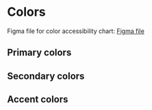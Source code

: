 
<Meta title="Foundations/Colors" />

# Colors

Figma file for color accessibility chart: [Figma file](https://www.figma.com/file/a6G6ZD6W3tlq0qmUkdvdp1/Fudis-DS-Foundations?node-id=137%3A272&t=Z8j4NL4q9I5h7OMD-0)

## Primary colors

<ColorPalette>
	<ColorItem 
		title="Sisu primary colors"
		colors={{ '$fudis-primary-light': '#daedff', '$fudis-primary': '#1076db', '$fudis-primary-dark': '#1d65b8' }}/>
</ColorPalette>
<ColorPalette>
	<ColorItem 
		title="Into primary colors"
		colors={{ '$fudis-primary-light': '#e0f4fd', '$fudis-primary': '#0a729e', '$fudis-primary-dark': '#0e5d81', '$fudis-primary-extra-dark': '#1b2e36' }}/>
</ColorPalette>


## Secondary colors

<ColorPalette>
	<ColorItem 
		title="Grays"
		colors={{ '$fudis-white': '#ffffff', '$fudis-gray-extra-light': '#f1f1f1', '$fudis-gray-light': '#d4d4d4', '$fudis-gray-middle': '#727272', '$fudis-gray-dark': '#484848' }}/>
</ColorPalette>

## Accent colors

<ColorPalette>
	<ColorItem 
		title="Red"
		colors={{ '$fudis-red': '#b83c2e', '$fudis-red-light': '#f5d9d6' }}/>
	<ColorItem 
		title="Yellow"
		colors={{ '$fudis-yellow': '#f1c40f', '$fudis-yellow-light': '#fdefb4' }}/>
	<ColorItem 
		title="Green"
		colors={{ '$fudis-green': '#1e874b', '$fudis-green-light': '#c6ecd6' }}/>
</ColorPalette>